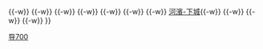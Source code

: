 {{鐵道路線|
| 模板名稱 = 91／佩里斯谷线
| 名稱 = [[南加州都会铁道]] [[91／佩里斯谷线]]
| 代表色 = #{{SCAX color|91}}
| 背景顏色 = #FFFFFF
| 車站列表 = [[聯合車站_(洛杉磯)|洛杉磯聯合車站]]{{-w}} {{link-en|諾沃克／聖菲泉站|Norwalk/Santa Fe Springs station|諾沃克／聖菲泉}}{{-w}} {{link-en|美好公園站|Buena Park station|美好公園}}{{-w}} {{link-en|富勒頓轉運中心|Fullerton Transportation Center|富勒頓}}{{-w}} ''{{link-en|普拉森站|Placentia station|普拉森}}''{{-w}} {{link-en|西科洛納站|West Corona station|西科洛納}}{{-w}} {{link-en|北主科洛納站|North Main Corona station|北主科洛納}}{{-w}} {{link-en|河濱-母獅站|Riverside-La Sierra station|河濱-母獅}}{{-w}} [[河濱-下城站|河濱-下城]]{{-w}} {{link-en|河濱-獵人公園站|Riverside-Hunter Park station|河濱-獵人公園}}{{-w}} {{link-en|莫雷諾谷／步操之田站|Moreno Valley/March Field station|莫雷諾谷／步操之田}}{{-w}} {{link-en|佩里斯下城站|Downtown Perris station|佩里斯下城}}{{-w}} {{link-en|南佩里斯站|South Perris station|南佩里斯}}
}}<noinclude>
<!--
==使用方法==
本模板會自動把引用它的頁面加入分類。引用本模板時使用下列語法，可以避免加入分類：<small>（注意nocat必須為英文小寫）</small>
 <nowiki>{{</nowiki>{{PAGENAME}}<nowiki>|nocat}}</nowiki>
-->
[[Category:南加州都会铁道模板|导700]]

</noinclude>